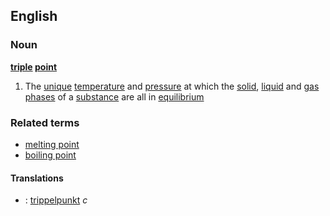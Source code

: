 ==English==
===Noun===
{{wikipedia}}
'''[[triple]] [[point]]'''
#{{physics}} The [[unique]] [[temperature]] and [[pressure]] at which the [[solid]], [[liquid]] and [[gas]] [[phase]]s of a [[substance]] are all in [[equilibrium]]
===Related terms===
*[[melting point]]
*[[boiling point]]
====Translations====
*{{sv}}: [[trippelpunkt]] ''c''